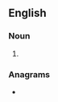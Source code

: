 ==English==

===Noun===
{{head|en|noun plural form}}

# {{plural of|admonisher|lang=en}}

===Anagrams===
* {{anagrams|en|a=adehimnorss|rhamnosides}}